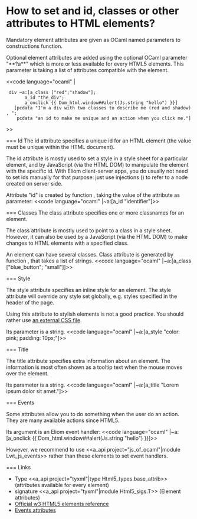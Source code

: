 =How to set and id, classes or other attributes to HTML elements?=

Mandatory element attributes are given as OCaml named parameters to
constructions function.

Optional element attributes are added using the optional OCaml parameter "**?a**" which is more or less available for every HTML5 elements. This parameter is taking a list of attributes compatible with the element.

<<code language="ocaml" |
  div ~a:[a_class ["red";"shadow"];
        a_id "the_div";
        a_onclick {{ Dom_html.window##alert(Js.string "hello") }}]
    [pcdata "I'm a div with two classes to describe me (red and shadow), ";
     pcdata "an id to make me unique and an action when you click me."]
>>

=== Id
The id attribute specifies a unique id for an HTML element (the value must be unique within the HTML document).

The id attribute is mostly used to set a style in a style sheet for a particular element, and by JavaScript (via the HTML DOM) to manipulate the element with the specific id. With Eliom client-server apps, you do usually not need to set ids manually for that purpose: just use injections ({{{%v}}}) to refer to a node {{{v}}} created on server side.

Attribute "id" is created by function {{{a_id}}}, taking the value of the attribute as parameter:
<<code language="ocaml" |~a:[a_id "identifier"]>>

=== Classes
The class attribute specifies one or more classnames for an element.

The class attribute is mostly used to point to a class in a style sheet. However, it can also be used by a JavaScript (via the HTML DOM) to make changes to HTML elements with a specified class.

An element can have several classes. Class attribute is
generated by function {{{a_class}}}, that takes a list of strings.
<<code language="ocaml" |~a:[a_class ["blue_button"; "small"]]>>

=== Style

The style attribute specifies an inline style for an element. The style attribute will override any style set globally, e.g. styles specified in the header of the page.

Using this attribute to stylish elements is not a good practice.
You should rather use
[[wiki:manual/how-to-add-css-stylesheet|an external CSS file]].

Its parameter is a string.
<<code language="ocaml" |~a:[a_style "color: pink; padding: 10px;"]>>

=== Title

The title attribute specifies extra information about an element. The information is most often shown as a tooltip text when the mouse moves over the element.

Its parameter is a string.
<<code language="ocaml" |~a:[a_title "Lorem ipsum dolor sit amet."]>>

=== Events

Some attributes allow you to do something when the user do an action. They are many available actions since HTML5.

Its argument is an Eliom event handler:
<<code language="ocaml" |~a:[a_onclick {{ Dom_html.window##alert(Js.string "hello") }}]>>

However, we recommend to use <<a_api project="js_of_ocaml"|module Lwt_js_events>> rather than these elements to set event handlers.


=== Links

* Type <<a_api project="tyxml"|type Html5_types.base_attrib>> (attributes available for every element)
* signature <<a_api project="tyxml"|module Html5_sigs.T>> (Element attributes)
* [[http://www.w3schools.com/html5/html5_reference.asp|Official w3 HTML5 elements reference]]
* [[http://www.w3schools.com/html5/html5_ref_eventattributes.asp|Events attributes]]
